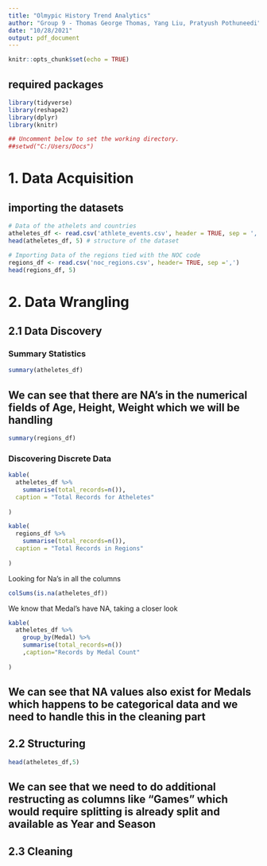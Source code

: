 ```yaml
---
title: "Olmypic History Trend Analytics"
author: "Group 9 - Thomas George Thomas, Yang Liu, Pratyush Pothuneedi"
date: "10/28/2021"
output: pdf_document
---
```


```r
knitr::opts_chunk$set(echo = TRUE)
```

## required packages

```r
library(tidyverse)
library(reshape2)
library(dplyr)
library(knitr)

## Uncomment below to set the working directory.
##setwd("C:/Users/Docs")
```

# 1. Data Acquisition

## importing the datasets
```r
# Data of the athelets and countries
atheletes_df <- read.csv('athlete_events.csv', header = TRUE, sep = ',')
head(atheletes_df, 5) # structure of the dataset
```

```r
# Importing Data of the regions tied with the NOC code
regions_df <- read.csv('noc_regions.csv', header= TRUE, sep =',')
head(regions_df, 5)
```

# 2. Data Wrangling

## 2.1 Data Discovery

### Summary Statistics

```r
summary(atheletes_df)

```
## We can see that there are NA's in the numerical fields of Age, Height, Weight which we will be handling

```r
summary(regions_df)
```
### Discovering Discrete Data


```r
kable(
  atheletes_df %>%
    summarise(total_records=n()),
  caption = "Total Records for Atheletes"
  
)
```



```r
kable(
  regions_df %>%
    summarise(total_records=n()),
  caption = "Total Records in Regions"
  
)
```

Looking for Na's in all the columns


```r
colSums(is.na(atheletes_df))

```

We know that Medal's have NA, taking a closer look


```r
kable(
  atheletes_df %>%
    group_by(Medal) %>%
    summarise(total_records=n())
    ,caption="Records by Medal Count"
  
)
```
## We can see that NA values also exist for Medals which happens to be categorical data and we need to handle this in the cleaning part

## 2.2 Structuring

```r
head(atheletes_df,5)
```

## We can see that we need to do additional restructing as columns like "Games" which would require splitting is already split and available as Year and Season

## 2.3 Cleaning
